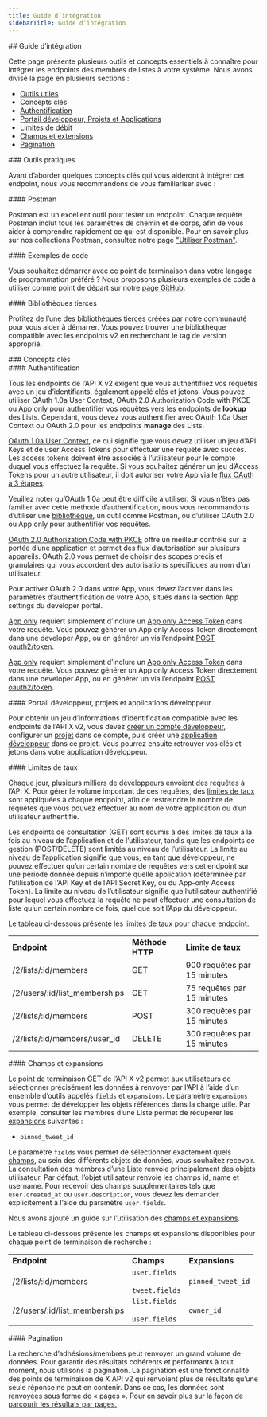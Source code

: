 ```yaml
---
title: Guide d’intégration
sidebarTitle: Guide d’intégration
---
```



<div id="integration-guide">
  ## Guide d’intégration
</div>

Cette page présente plusieurs outils et concepts essentiels à connaître pour intégrer les endpoints des membres de listes à votre système. Nous avons divisé la page en plusieurs sections :

* [Outils utiles](#helpful)
* Concepts clés
* [Authentification](#authentication)
* [Portail développeur, Projets et Applications](#portal)
* [Limites de débit](#limits)
* [Champs et extensions](#fields)
* [Pagination](#pagination)

<div id="helpful-tools">
  ### Outils pratiques
</div>

Avant d’aborder quelques concepts clés qui vous aideront à intégrer cet endpoint, nous vous recommandons de vous familiariser avec :

<div id="postman">
  #### Postman
</div>

Postman est un excellent outil pour tester un endpoint. Chaque requête Postman inclut tous les paramètres de chemin et de corps, afin de vous aider à comprendre rapidement ce qui est disponible. Pour en savoir plus sur nos collections Postman, consultez notre page [&quot;Utiliser Postman&quot;](/fr/tutorials/postman-getting-started). 

<div id="code-samples">
  #### Exemples de code
</div>

Vous souhaitez démarrer avec ce point de terminaison dans votre langage de programmation préféré ? Nous proposons plusieurs exemples de code à utiliser comme point de départ sur notre [page GitHub](https://github.com/xdevplatform/Twitter-API-v2-sample-code).

<div id="third-party-libraries">
  #### Bibliothèques tierces
</div>

Profitez de l’une des [bibliothèques tierces](/fr/x-api/tools-and-libraries/overview) créées par notre communauté pour vous aider à démarrer. Vous pouvez trouver une bibliothèque compatible avec les endpoints v2 en recherchant le tag de version approprié.

<div id="key-concepts">
  ### Concepts clés
</div>

<div id="authentication">
  #### Authentification
</div>

Tous les endpoints de l’API X v2 exigent que vous authentifiiez vos requêtes avec un jeu d’identifiants, également appelé clés et jetons. Vous pouvez utiliser OAuth 1.0a User Context, OAuth 2.0 Authorization Code with PKCE ou App only pour authentifier vos requêtes vers les endpoints de **lookup** des Lists. Cependant, vous devez vous authentifier avec OAuth 1.0a User Context ou OAuth 2.0 pour les endpoints **manage** des Lists.

[OAuth 1.0a User Context](/fr/resources/fundamentals/authentication), ce qui signifie que vous devez utiliser un jeu d’API Keys et de user Access Tokens pour effectuer une requête avec succès. Les access tokens doivent être associés à l’utilisateur pour le compte duquel vous effectuez la requête. Si vous souhaitez générer un jeu d’Access Tokens pour un autre utilisateur, il doit autoriser votre App via le [flux OAuth à 3 étapes](/fr/resources/fundamentals/authentication#obtaining-access-tokens-using-3-legged-oauth-flow).

Veuillez noter qu’OAuth 1.0a peut être difficile à utiliser. Si vous n’êtes pas familier avec cette méthode d’authentification, nous vous recommandons d’utiliser une [bibliothèque](/fr/x-api/tools-and-libraries/overview), un outil comme Postman, ou d’utiliser OAuth 2.0 ou App only pour authentifier vos requêtes.

[OAuth 2.0 Authorization Code with PKCE](/fr/resources/fundamentals/authentication#oauth-2-0-authorization-code-flow-with-pkce-2) offre un meilleur contrôle sur la portée d’une application et permet des flux d’autorisation sur plusieurs appareils. OAuth 2.0 vous permet de choisir des scopes précis et granulaires qui vous accordent des autorisations spécifiques au nom d’un utilisateur.

Pour activer OAuth 2.0 dans votre App, vous devez l’activer dans les paramètres d’authentification de votre App, situés dans la section App settings du developer portal.

[App only](/fr/resources/fundamentals/authentication#oauth-2-0) requiert simplement d’inclure un [App only Access Token](/fr/resources/fundamentals/authentication#bearer-token-also-known-as-app-only) dans votre requête. Vous pouvez générer un App only Access Token directement dans une developer App, ou en générer un via l’endpoint [POST oauth2/token](/fr/resources/fundamentals/authentication#post-oauth2-token).

[App only](/fr/resources/fundamentals/authentication#oauth-2-0) requiert simplement d’inclure un [App only Access Token](/fr/resources/fundamentals/authentication#bearer-token-also-known-as-app-only) dans votre requête. Vous pouvez générer un App only Access Token directement dans une developer App, ou en générer un via l’endpoint [POST oauth2/token](/fr/resources/fundamentals/authentication#post-oauth2-token).

<div id="developer-portal-projects-and-developer-apps">
  #### Portail développeur, projets et applications développeur
</div>

Pour obtenir un jeu d’informations d’identification compatible avec les endpoints de l’API X v2, vous devez [créer un compte développeur](https://developer.x.com/en/portal/petition/essential/basic-info), configurer un [projet](/fr/resources/fundamentals/projects) dans ce compte, puis créer une [application développeur](/fr/resources/fundamentals/developer-apps) dans ce projet. Vous pourrez ensuite retrouver vos clés et jetons dans votre application développeur.
 

<div id="rate-limits">
  #### Limites de taux
</div>

Chaque jour, plusieurs milliers de développeurs envoient des requêtes à l’API X. Pour gérer le volume important de ces requêtes, des [limites de taux](/fr/x-api/fundamentals/rate-limits) sont appliquées à chaque endpoint, afin de restreindre le nombre de requêtes que vous pouvez effectuer au nom de votre application ou d’un utilisateur authentifié.

Les endpoints de consultation (GET) sont soumis à des limites de taux à la fois au niveau de l’application et de l’utilisateur, tandis que les endpoints de gestion (POST/DELETE) sont limités au niveau de l’utilisateur. La limite au niveau de l’application signifie que vous, en tant que développeur, ne pouvez effectuer qu’un certain nombre de requêtes vers cet endpoint sur une période donnée depuis n’importe quelle application (déterminée par l’utilisation de l’API Key et de l’API Secret Key, ou du App-only Access Token). La limite au niveau de l’utilisateur signifie que l’utilisateur authentifié pour lequel vous effectuez la requête ne peut effectuer une consultation de liste qu’un certain nombre de fois, quel que soit l’App du développeur.

Le tableau ci-dessous présente les limites de taux pour chaque endpoint.

|     |     |     |
| :--- | :--- | :--- |
| **Endpoint** | **Méthode HTTP** | **Limite de taux** |
| /2/lists/:id/members | GET | 900 requêtes par 15 minutes |
| /2/users/:id/list_memberships | GET | 75 requêtes par 15 minutes |
| /2/lists/:id/members | POST | 300 requêtes par 15 minutes |
| /2/lists/:id/members/:user_id | DELETE | 300 requêtes par 15 minutes |

<div id="fields-and-expansions">
  #### Champs et expansions
</div>

Le point de terminaison GET de l’API X v2 permet aux utilisateurs de sélectionner précisément les données à renvoyer par l’API à l’aide d’un ensemble d’outils appelés `fields` et `expansions`. Le paramètre `expansions` vous permet de développer les objets référencés dans la charge utile. Par exemple, consulter les membres d’une Liste permet de récupérer les [expansions](/fr/x-api/fundamentals/expansions) suivantes :

* `pinned_tweet_id`

Le paramètre `fields` vous permet de sélectionner exactement quels [champs](/fr/x-api/fundamentals/fields), au sein des différents objets de données, vous souhaitez recevoir. La consultation des membres d’une Liste renvoie principalement des objets utilisateur. Par défaut, l’objet utilisateur renvoie les champs id, name et username. Pour recevoir des champs supplémentaires tels que `user.created_at` ou `user.description`, vous devez les demander explicitement à l’aide du paramètre `user.fields`. 

Nous avons ajouté un guide sur l’utilisation des [champs et expansions](/fr/x-api/fundamentals/data-dictionary#how-to-use-fields-and-expansions).

Le tableau ci-dessous présente les champs et expansions disponibles pour chaque point de terminaison de recherche :

|     |     |     |
| :--- | :--- | :--- |
| **Endpoint** | **Champs** | **Expansions** |
| /2/lists/:id/members | `user.fields`<br /><br />`tweet.fields` | `pinned_tweet_id` |
| /2/users/:id/list_memberships | `list.fields`<br /><br />`user.fields` | `owner_id` |

<div id="pagination">
  #### Pagination
</div>

La recherche d’adhésions/membres peut renvoyer un grand volume de données. Pour garantir des résultats cohérents et performants à tout moment, nous utilisons la pagination. La pagination est une fonctionnalité des points de terminaison de X API v2 qui renvoient plus de résultats qu’une seule réponse ne peut en contenir. Dans ce cas, les données sont renvoyées sous forme de « pages ». Pour en savoir plus sur la façon de [parcourir les résultats par pages.](/fr/x-api/fundamentals/pagination)
